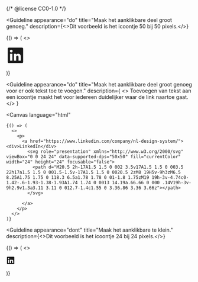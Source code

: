 {/* @license CC0-1.0 */}


<Guideline
  appearance="do"
  title="Maak het aanklikbare deel groot genoeg."
  description={<>Dit voorbeeld is het icoontje 50 bij 50 pixels.</>}
>
  <Canvas language="html">
    {() => (
      <>
        <p>
          <a href="https://www.linkedin.com/company/nl-design-system/" aria-label="LinkedIn">
            <svg
              role="presentation"
              xmlns="http://www.w3.org/2000/svg"
              viewBox="0 0 24 24"
              data-supported-dps="50x50"
              fill="currentColor"
              width="50"
              height="50"
              focusable="false"
            >
              <path d="M20.5 2h-17A1.5 1.5 0 002 3.5v17A1.5 1.5 0 003.5 22h17a1.5 1.5 0 001.5-1.5v-17A1.5 1.5 0 0020.5 2zM8 19H5v-9h3zM6.5 8.25A1.75 1.75 0 118.3 6.5a1.78 1.78 0 01-1.8 1.75zM19 19h-3v-4.74c0-1.42-.6-1.93-1.38-1.93A1.74 1.74 0 0013 14.19a.66.66 0 000 .14V19h-3v-9h2.9v1.3a3.11 3.11 0 012.7-1.4c1.55 0 3.36.86 3.36 3.66z"></path>
            </svg>
          </a>
        </p>
      </>
    )}
  </Canvas>
</Guideline>

<Guideline
  appearance="do"
  title="Maak het aanklikbare deel groot genoeg voor er ook tekst toe te voegen."
  description={
    <>
      Toevoegen van tekst aan een icoontje maakt het voor iedereen duidelijker waar de link naartoe gaat.
    </>
  }
>
  <Canvas
    language="html"
  >
    {() => (
      <>
        <p>
          <a href="https://www.linkedin.com/company/nl-design-system/"> <div>LinkedIn</div>
            <svg role="presentation" xmlns="http://www.w3.org/2000/svg" viewBox="0 0 24 24" data-supported-dps="50x50" fill="currentColor" width="24" height="24" focusable="false">
              <path d="M20.5 2h-17A1.5 1.5 0 002 3.5v17A1.5 1.5 0 003.5 22h17a1.5 1.5 0 001.5-1.5v-17A1.5 1.5 0 0020.5 2zM8 19H5v-9h3zM6.5 8.25A1.75 1.75 0 118.3 6.5a1.78 1.78 0 01-1.8 1.75zM19 19h-3v-4.74c0-1.42-.6-1.93-1.38-1.93A1.74 1.74 0 0013 14.19a.66.66 0 000 .14V19h-3v-9h2.9v1.3a3.11 3.11 0 012.7-1.4c1.55 0 3.36.86 3.36 3.66z"></path>
            </svg>

          </a>
        </p>
      </>
    )}

  </Canvas>
</Guideline>

<Guideline
  appearance="dont"
  title="Maak het aanklikbare te klein."
  description={<>Dit voorbeeld is het icoontje 24 bij 24 pixels.</>}
>
  <Canvas language="html">
    {() => (
      <>
        <p>
          <a href="https://www.linkedin.com/company/nl-design-system/" aria-label="LinkedIn">
            <svg
              role="presentation"
              xmlns="http://www.w3.org/2000/svg"
              viewBox="0 0 24 24"
              data-supported-dps="24x24"
              fill="currentColor"
              width="24"
              height="24"
              focusable="false"
            >
              <path d="M20.5 2h-17A1.5 1.5 0 002 3.5v17A1.5 1.5 0 003.5 22h17a1.5 1.5 0 001.5-1.5v-17A1.5 1.5 0 0020.5 2zM8 19H5v-9h3zM6.5 8.25A1.75 1.75 0 118.3 6.5a1.78 1.78 0 01-1.8 1.75zM19 19h-3v-4.74c0-1.42-.6-1.93-1.38-1.93A1.74 1.74 0 0013 14.19a.66.66 0 000 .14V19h-3v-9h2.9v1.3a3.11 3.11 0 012.7-1.4c1.55 0 3.36.86 3.36 3.66z"></path>
            </svg>
          </a>
        </p>
      </>
    )}
  </Canvas>
</Guideline>
